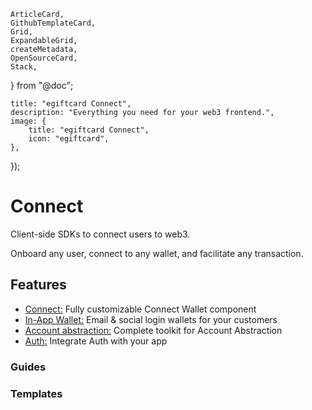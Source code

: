	ArticleCard,
	GithubTemplateCard,
	Grid,
	ExpandableGrid,
	createMetadata,
	OpenSourceCard,
	Stack,
} from "@doc";

	title: "egiftcard Connect",
	description: "Everything you need for your web3 frontend.",
	image: {
		title: "egiftcard Connect",
		icon: "egiftcard",
	},
});

# Connect

Client-side SDKs to connect users to web3.

Onboard any user, connect to any wallet, and facilitate any transaction.

<OpenSourceCard title="Connect" href="https://github.com/egiftcard/js" />

## Features

- [Connect:](/connect/connect) Fully customizable Connect Wallet component
- [In-App Wallet:](/connect/in-app-wallet/overview) Email & social login wallets for your customers
- [Account abstraction:](/connect/account-abstraction) Complete toolkit for Account Abstraction
- [Auth:](/connect/auth) Integrate Auth with your app

### Guides

<Grid>

<ArticleCard
	title="Get Started with Connect"
	description="Learn how to add a Connect Wallet component into your app."
	href="/connect/connect"
/>

<ArticleCard
	title="Custom Connect Wallet experience"
	description="Learn how to create a custom wallet connection experience."
	href="/typescript/v5/react/connecting-wallets#using-hooks"
/>

<ArticleCard
	title="Integrate Auth with Supabase"
	description="Learn how to integrate Auth with Supabase."
	href="/connect/auth/integrations/supabase"
/>

</Grid>

### Templates

<Stack>

<GithubTemplateCard
	title="Connect Wallet Button"
	href="https://github.com/thirdweb-example/connect-wallet-button"
	tag="v4 SDK"
/>

<GithubTemplateCard
	title="In-app wallet with gasless transactions (account abstraction)"
	href="https://github.com/thirdweb-example/embedded-smart-wallet"
	tag="v4 SDK"
/>

<GithubTemplateCard
	title="In-App Wallet Custom UI with React"
	href="https://github.com/thirdweb-example/embedded-wallet-custom-ui"
	tag="v4 SDK"
/>

<GithubTemplateCard
	title="In-App Wallet Custom UI with React Native"
	href="https://github.com/thirdweb-example/embedded-wallet-custom-ui-react-native"
	tag="v4 SDK"
/>

<GithubTemplateCard
	title="Wallets with account abstraction enabled - React"
	href="https://github.com/thirdweb-example/smart-wallet-react"
	tag="v4 SDK"
/>

<GithubTemplateCard
	title="Wallets with account abstraction enabled - Node.js"
	href="https://github.com/thirdweb-example/smart-wallet-script"
	tag="v4 SDK"
/>

<GithubTemplateCard
	title="Performing Batch Transactions with account abstraction wallets"
	href="https://github.com/thirdweb-example/smart-wallet-batch-tx-script"
	tag="v4 SDK"
/>

<GithubTemplateCard
	title="Auth with NextJS"
	href="https://github.com/thirdweb-example/thirdweb-auth-next"
	tag="v4 SDK"
/>

<GithubTemplateCard
	title="Auth with Next Auth"
	href="https://github.com/thirdweb-example/thirdweb-auth-next-auth"
	tag="v4 SDK"
/>

<GithubTemplateCard
	title="Auth Supabase"
	href="https://github.com/thirdweb-example/smart-wallet-react"
	tag="v4 SDK"
/>

<GithubTemplateCard
	title="Auth with Express"
	href="https://github.com/thirdweb-example/thirdweb-auth-express"
	tag="v4 SDK"
/>

<GithubTemplateCard
	title="Auth with Fiber"
	href="https://github.com/thirdweb-example/thirdweb-auth-fiber"
	tag="v4 SDK"
/>

</Stack>
